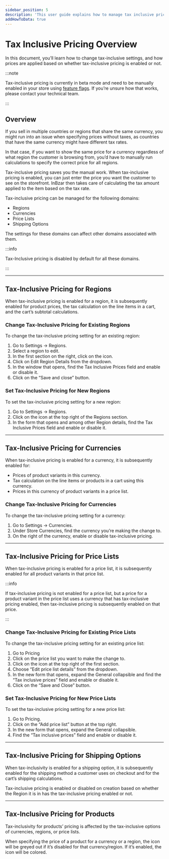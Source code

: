```yaml
---
sidebar_position: 5
description: 'This user guide explains how to manage tax inclusive pricing on the InBzar Admin.'
addHowToData: true
---
```



# Tax Inclusive Pricing Overview

In this document, you’ll learn how to change tax-inclusive settings, and how prices are applied based on whether tax-inclusive pricing is enabled or not.

:::note

Tax-inclusive pricing is currently in beta mode and need to be manually enabled in your store using [feature flags](../../development/feature-flags/toggle.md). If you’re unsure how that works, please contact your technical team.

:::

## Overview

If you sell in multiple countries or regions that share the same currency, you might run into an issue when specifying prices without taxes, as countries that have the same currency might have different tax rates. 

In that case, if you want to show the same price for a currency regardless of what region the customer is browsing from, you’d have to manually run calculations to specify the correct price for all regions.

Tax-inclusive pricing saves you the manual work. When tax-inclusive pricing is enabled, you can just enter the price you want the customer to see on the storefront. InBzar then takes care of calculating the tax amount applied to the item based on the tax rate.

Tax-inclusive pricing can be managed for the following domains:

- Regions
- Currencies
- Price Lists
- Shipping Options

The settings for these domains can affect other domains associated with them.

:::info

Tax-Inclusive pricing is disabled by default for all these domains.

:::

---

## Tax-Inclusive Pricing for Regions

When tax-inclusive pricing is enabled for a region, it is subsequently enabled for product prices, the tax calculation on the line items in a cart, and the cart’s subtotal calculations.

### Change Tax-Inclusive Pricing for Existing Regions

To change the tax-inclusive pricing setting for an existing region:

1. Go to Settings → Regions.
2. Select a region to edit.
3. In the first section on the right, click on the <UiIcon lightIcon="https://res.cloudinary.com/dza7lstvk/image/upload/v1667999308/InBzar%20Docs/UI%20Icons/1ordBC6_ssysel.png" darkIcon="https://res.cloudinary.com/dza7lstvk/image/upload/v1667999326/InBzar%20Docs/UI%20Icons/dSwWYBH_stzgoi.png" alt="three dots" /> icon.
4. Click on Edit Region Details from the dropdown.
5. In the window that opens, find the Tax Inclusive Prices field and enable or disable it.
6. Click on the “Save and close” button.

### Set Tax-Inclusive Pricing for New Regions

To set the tax-inclusive pricing setting for a new region:

1. Go to Settings → Regions.
2. Click on the <UiIcon lightIcon="https://res.cloudinary.com/dza7lstvk/image/upload/v1667999131/InBzar%20Docs/UI%20Icons/1hL8NiW_lqmjcq.png" darkIcon="https://res.cloudinary.com/dza7lstvk/image/upload/v1667999150/InBzar%20Docs/UI%20Icons/8LtkPqW_jyqz5i.png" alt="plus" /> icon at the top right of the Regions section.
3. In the form that opens and among other Region details, find the Tax Inclusive Prices field and enable or disable it.

---

## Tax-Inclusive Pricing for Currencies

When tax-inclusive pricing is enabled for a currency, it is subsequently enabled for:

- Prices of product variants in this currency.
- Tax calculation on the line items or products in a cart using this currency.
- Prices in this currency of product variants in a price list.

### Change Tax-Inclusive Pricing for Currencies

To change the tax-inclusive pricing setting for a currency:

1. Go to Settings → Currencies.
2. Under Store Currencies, find the currency you’re making the change to.
3. On the right of the currency, enable or disable tax-inclusive pricing.

---

## Tax-Inclusive Pricing for Price Lists

When tax-inclusive pricing is enabled for a price list, it is subsequently enabled for all product variants in that price list.

:::info

If tax-inclusive pricing is not enabled for a price list, but a price for a product variant in the price list uses a currency that has tax-inclusive pricing enabled, then tax-inclusive pricing is subsequently enabled on that price.

:::

### Change Tax-Inclusive Pricing for Existing Price Lists

To change the tax-inclusive pricing setting for an existing price list:

1. Go to Pricing
2. Click on the price list you want to make the change to.
3. Click on the <UiIcon lightIcon="https://res.cloudinary.com/dza7lstvk/image/upload/v1667999308/InBzar%20Docs/UI%20Icons/1ordBC6_ssysel.png" darkIcon="https://res.cloudinary.com/dza7lstvk/image/upload/v1667999326/InBzar%20Docs/UI%20Icons/dSwWYBH_stzgoi.png" alt="three dots" /> icon at the top right of the first section.
4. Choose “Edit price list details” from the dropdown.
5. In the new form that opens, expand the General collapsible and find the “Tax inclusive prices” field and enable or disable it.
6. Click on the “Save and Close” button.

### Set Tax-Inclusive Pricing for New Price Lists

To set the tax-inclusive pricing setting for a new price list:

1. Go to Pricing.
2. Click on the “Add price list” button at the top right.
3. In the new form that opens, expand the General collapsible.
4. Find the “Tax inclusive prices” field and enable or disable it.

---

## Tax-Inclusive Pricing for Shipping Options

When tax-inclusivity is enabled for a shipping option, it is subsequently enabled for the shipping method a customer uses on checkout and for the cart’s shipping calculations.

Tax-inclusive pricing is enabled or disabled on creation based on whether the Region it is in has the tax-inclusive pricing enabled or not.

---

## Tax-Inclusive Pricing for Products

Tax-inclusivity for products’ pricing is affected by the tax-inclusive options of currencies, regions, or price lists.

When specifying the price of a product for a currency or a region, the <UiIcon lightIcon="https://res.cloudinary.com/dza7lstvk/image/upload/v1668071655/InBzar%20Docs/UI%20Icons/taxes_hoogia.png" darkIcon="https://res.cloudinary.com/dza7lstvk/image/upload/v1668071655/InBzar%20Docs/UI%20Icons/taxes-dark_mwu0us.png" alt="tax-inclusive" /> icon will be greyed out if it’s disabled for that currency/region. If it’s enabled, the icon will be colored.
